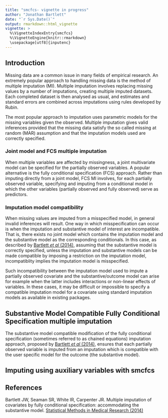 ```yaml
---
title: "smcfcs- vignette in progress"
author: "Jonathan Bartlett"
date: "`r Sys.Date()`"
output: rmarkdown::html_vignette
vignette: >
  %\VignetteIndexEntry{smcfcs}
  %\VignetteEngine{knitr::rmarkdown}
  \usepackage[utf8]{inputenc}
---
```


## Introduction

Missing data are a common issue in many fields of empirical research. An extremely popular approach to handling missing data is the method of multiple imputation (MI). Multiple imputation involves replacing missing values by a number of imputations, creating multiple imputed datasets. Each completed dataset is then analysed as usual, and estimates and standard errors are combined across imputations using rules developed by Rubin.

The most popular approach to imputation uses parametric models for the missing variables given the observed. Multiple imputation gives valid inferences provided that the missing data satisfy the so called missing at random (MAR) assumption and that the imputation models used are correctly specified.

### Joint model and FCS multiple imputation

When multiple variables are affected by missingness, a joint multivariate model can be specified for the partially observed variables. A popular alternative is the fully conditional specification (FCS) approach. Rather than imputing directly from a joint model, FCS MI involves, for each partially observed variable, specifying and imputing from a conditional model in which the other variables (partially observed and fully observed) serve as predictors.

### Imputation model compatibility

When missing values are imputed from a misspecified model, in general invalid inferences will result. One way in which misspecification can occur is when the imputation and substantive model of interest are incompatible. That is, there exists no joint model which contains the imputation model and the substantive model as the corresponding conditionals. In this case, as described by <a href="http://doi.org/10.1177/0962280214521348">Bartlett *et al* (2014)</a>, assuming that the substantive model is correctly specified, unless the imputation and substantive models can be made compatible by imposing a restriction on the imputation model, incompatiblity implies the imputation model is misspecified.

Such incompatibility between the imputation model used to impute a partially observed covariate and the substantive/outcome model can arise for example when the latter includes interactions or non-linear effects of variables. In these cases, it may be difficult or impossible to specify a compatible imputation model for a covariate using standard imputation models as available in existing packages.

## Substantive Model Compatible Fully Conditional Specification multiple imputation
The substantive model compatible modification of the fully conditional specification (sometimes referred to as chained equations) imputation approach, proposed by <a href="http://doi.org/10.1177/0962280214521348">Bartlett *et al* (2014)</a>, ensures that each partially observed variable is imputed from an imputation which is compatible with the user specific model for the outcome (the substantive model).

## Imputing using auxiliary variables with smcfcs

<h2 id="references">References</h3>

Bartlett JW, Seaman SR, White IR, Carpenter JR. Multiple imputation of covariates
by fully conditional specification: accommodating the substantive model. 
<a href="http://doi.org/10.1177/0962280214521348">Statistical Methods in Medical Research (2014)</a>
